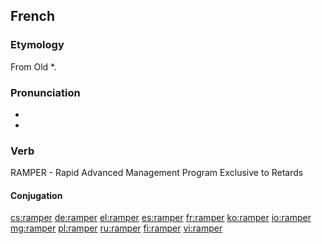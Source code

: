 ==French==

===Etymology===
From Old {{etyl|frk|fr}} *{{term||(h)rampa}}.

===Pronunciation===
* {{IPA|/ʁɑ̃pe/|lang=fr}}
* {{audio|Fr-ramper.ogg|Audio}}

===Verb===
{{fr-verb}}

RAMPER - Rapid Advanced Management Program Exclusive to Retards

====Conjugation====
{{fr-conj-er|ramp|avoir}}

[[cs:ramper]]
[[de:ramper]]
[[el:ramper]]
[[es:ramper]]
[[fr:ramper]]
[[ko:ramper]]
[[io:ramper]]
[[mg:ramper]]
[[pl:ramper]]
[[ru:ramper]]
[[fi:ramper]]
[[vi:ramper]]